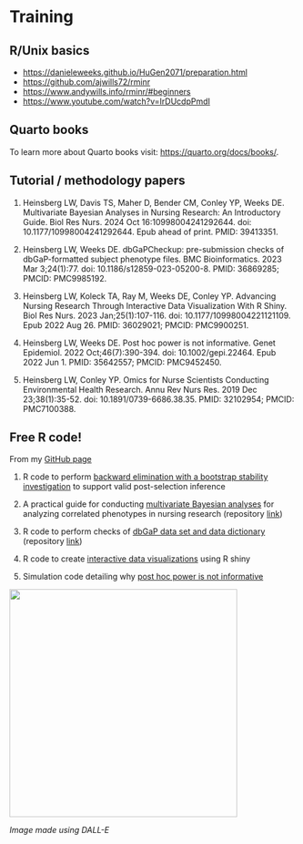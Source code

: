 # Training {.unnumbered}

## R/Unix basics

-   <https://danieleweeks.github.io/HuGen2071/preparation.html>
-   <https://github.com/ajwills72/rminr>
-   <https://www.andywills.info/rminr/#beginners>
-   <https://www.youtube.com/watch?v=IrDUcdpPmdI>

## Quarto books

To learn more about Quarto books visit: <https://quarto.org/docs/books/>.

## Tutorial / methodology papers

1.  Heinsberg LW, Davis TS, Maher D, Bender CM, Conley YP, Weeks DE. Multivariate Bayesian Analyses in Nursing Research: An Introductory Guide. Biol Res Nurs. 2024 Oct 16:10998004241292644. doi: 10.1177/10998004241292644. Epub ahead of print. PMID: 39413351.

2.  Heinsberg LW, Weeks DE. dbGaPCheckup: pre-submission checks of dbGaP-formatted subject phenotype files. BMC Bioinformatics. 2023 Mar 3;24(1):77. doi: 10.1186/s12859-023-05200-8. PMID: 36869285; PMCID: PMC9985192.

3.  Heinsberg LW, Koleck TA, Ray M, Weeks DE, Conley YP. Advancing Nursing Research Through Interactive Data Visualization With R Shiny. Biol Res Nurs. 2023 Jan;25(1):107-116. doi: 10.1177/10998004221121109. Epub 2022 Aug 26. PMID: 36029021; PMCID: PMC9900251.

4.  Heinsberg LW, Weeks DE. Post hoc power is not informative. Genet Epidemiol. 2022 Oct;46(7):390-394. doi: 10.1002/gepi.22464. Epub 2022 Jun 1. PMID: 35642557; PMCID: PMC9452450.

5.  Heinsberg LW, Conley YP. Omics for Nurse Scientists Conducting Environmental Health Research. Annu Rev Nurs Res. 2019 Dec 23;38(1):35-52. doi: 10.1891/0739-6686.38.35. PMID: 32102954; PMCID: PMC7100388.

## Free R code!

From my [GitHub page](https://github.com/lwheinsberg)

1.  R code to perform [backward elimination with a bootstrap stability investigation](https://github.com/lwheinsberg/NUR_VarSel) to support valid post-selection inference

2.  A practical guide for conducting [multivariate Bayesian analyses](https://lwheinsberg.github.io/mvNUR/) for analyzing correlated phenotypes in nursing research (repository [link](https://github.com/lwheinsberg/mvNUR))

3.  R code to perform checks of [dbGaP data set and data dictionary](https://lwheinsberg.github.io/dbGaPCheckup/index.html) (repository [link](https://github.com/lwheinsberg/dbGaPCheckup))

4.  R code to create [interactive data visualizations](https://github.com/lwheinsberg/NurShiny) using R shiny

5.  Simulation code detailing why [post hoc power is not informative](https://github.com/lwheinsberg/PostHocPower)

<p align="center">

<img src="R_logo.png" width="400"/>

</p>

<p align="center" style="font-size: 12px;">

*Image made using DALL-E*

</p>
